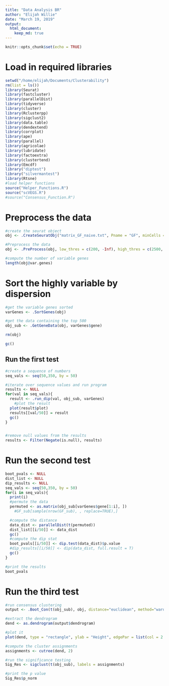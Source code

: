 ```yaml
---
title: "Data Analysis BR"
author: "Elijah Willie"
date: "March 19, 2019"
output: 
  html_document:
    keep_md: true
---
```


```r
knitr::opts_chunk$set(echo = TRUE)
```

# Load in required libraries
```r
setwd("/home/elijah/Documents/Clusterability")
rm(list = ls())
library(Seurat)
library(fastcluster)
library(parallelDist)
library(tidyverse)
library(cluster)
library(Rclusterpp)
library(sigclust2)
library(data.table)
library(dendextend)
library(corrplot)
library(ape)
library(parallel)
library(agricolae)
library(lubridate)
library(factoextra)
library(clustertend)
library(Emcdf)
library("diptest")
library("silvermantest")
library(Rtsne)
#load helper functions
source("Helper_Functions.R")
source("scVEGS.R")
#source("Consensus_Function.R")
```

# Preprocess the data
```r
#create the seurat object
obj <- .CreateSeuratObj("matrix_GF_naive.txt", Pname = "GF", minCells = 5, minGenes = 200, matrix = T)

#Preprocess the data
obj <- .PreProcess(obj, low_thres = c(200, -Inf), high_thres = c(2500, 0.05))

#compute the number of variable genes
length(obj@var.genes)
```

# Sort the highly variable by dispersion
```r
#get the variable genes sorted
varGenes <- .SortGenes(obj)

#get the data containing the top 500
obj_sub <- .GetGeneData(obj, varGenes$gene)

rm(obj)

gc()
```



## Run the first test
```r
#create a sequence of numbers
seq_vals <- seq(50,350, by = 50)

#iterate over sequence values and run program
results <- NULL
for(val in seq_vals){
  result <- .run_dip(val, obj_sub, varGenes)
    #plot the result
  plot(result$plot)
  results[[val/50]] = result
  gc()
}


#remove null values from the results
results <- Filter(Negate(is.null), results)
```

# Run the second test
```r
boot_pvals <- NULL
dist_list <- NULL
dip_results <- NULL
seq_vals <- seq(50,350, by = 50)
for(i in seq_vals){
  print(i)
  #permute the data
  permuted <- as.matrix(obj_sub[varGenes$gene[1:i], ])
    #GF_sub[sample(nrow(GF_sub), , replace=TRUE),]

  #compute the distance
  data_dist <- parallelDist(t(permuted))
  dist_list[[i/50]] <- data_dist
  gc()
  #compute the dip stat
  boot_pvals[[i/50]] <- dip.test(data_dist)$p.value
  #dip_results[[i/50]] <- dip(data_dist, full.result = T)
  gc()
}

#print the results
boot_pvals
```

# Run the third test
```r
#run consensus clustering
output <- .Boot_Con(t(obj_sub), obj, distance="euclidean", method="ward",nboot=100)

#extract the dendrogram
dend <- as.dendrogram(output$dendrogram)

#plot it
plot(dend, type = "rectangle", ylab = "Height", edgePar = list(col = 2:3, lwd = 2:1))

#compute the cluster assignments
assignments <- cutree(dend, 2)

#run the significance testing 
Sig_Res <- sigclust(t(obj_sub), labels = assignments)

#print the p value
Sig_Res$p_norm
```




